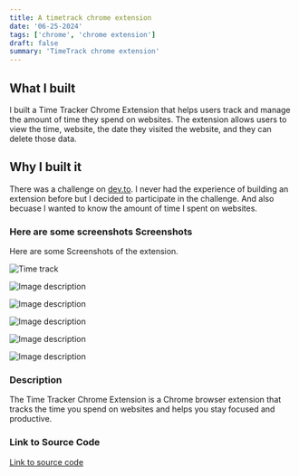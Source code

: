 ```yaml
---
title: A timetrack chrome extension
date: '06-25-2024'
tags: ['chrome', 'chrome extension']
draft: false
summary: 'TimeTrack chrome extension'
---
```


## What I built

I built a Time Tracker Chrome Extension that helps users track and manage the amount of time they spend on websites. 
The extension allows users to view the time, website, the date they visited the website, and they can delete those data.


## Why I built it

There was a challenge on [dev.to](https://www.dev.to). I never had the experience of building an extension
before but I decided to participate in the challenge. And also becuase I wanted to know the amount of time I spent on websites.


### Here are some screenshots Screenshots 

Here are some Screenshots of the extension.

![Time track](https://dev-to-uploads.s3.amazonaws.com/uploads/articles/4ma8pv4l63h841t2mvys.png)

![Image description](https://dev-to-uploads.s3.amazonaws.com/uploads/articles/iek0y7t1bmys99x4legj.png)

![Image description](https://dev-to-uploads.s3.amazonaws.com/uploads/articles/vo2fhtlg3mifzaeg7n11.png)

![Image description](https://dev-to-uploads.s3.amazonaws.com/uploads/articles/tsouxb9ak28jnq1h0epy.png)

![Image description](https://dev-to-uploads.s3.amazonaws.com/uploads/articles/0jxj42fi136esk2nt04t.png)

![Image description](https://dev-to-uploads.s3.amazonaws.com/uploads/articles/hdx7wahck8m5ub5zc7vd.png)

### Description

The Time Tracker Chrome Extension is a Chrome browser extension that tracks the time you spend on websites and helps you stay focused and productive.

### Link to Source Code
[Link to source code](https://github.com/AliSinaYOusofi/TimeTrack)

